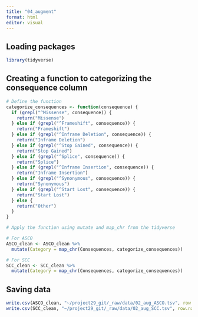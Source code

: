 ```yaml
---
title: "04_augment"
format: html
editor: visual
---
```


## Loading packages

```r
library(tidyverse)
```

## Creating a function to categorizing the consequence column

```r
# Define the function
categorize_consequences <- function(consequence) {
  if (grepl("^Missense", consequence)) {
    return("Missense")
  } else if (grepl("^Frameshift", consequence)) {
    return("Frameshift")
  } else if (grepl("^Inframe Deletion", consequence)) {
    return("Inframe Deletion")
  } else if (grepl("^Stop Gained", consequence)) {
    return("Stop Gained")
  } else if (grepl("^Splice", consequence)) {
    return("Splice")
  } else if (grepl("^Inframe Insertion", consequence)) {
    return("Inframe Insertion")
  } else if (grepl("^Synonymous", consequence)) {
    return("Synonymous")
  } else if (grepl("^Start Lost", consequence)) {
    return("Start Lost")
  } else {
    return("Other")
  }
}

# Apply the function using mutate and map_chr from the tidyverse

# For ASCO
ASCO_clean <- ASCO_clean %>%
  mutate(Category = map_chr(Consequences, categorize_consequences))

# For SCC
SCC_clean <- SCC_clean %>%
  mutate(Category = map_chr(Consequences, categorize_consequences))
```

## Saving data

```r
write.csv(ASCO_clean, "~/project29_git/_raw/data/02_aug_ASCO.tsv", row.names = FALSE)
write.csv(SCC_clean, "~/project29_git/_raw/data/02_aug_SCC.tsv", row.names = FALSE)
```

